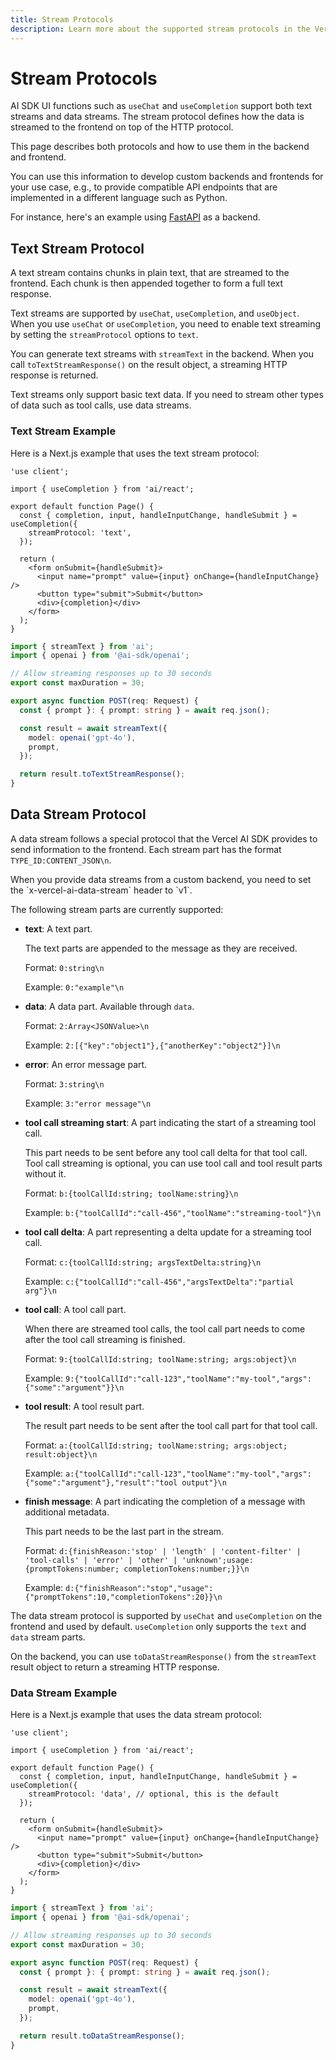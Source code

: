 ```yaml
---
title: Stream Protocols
description: Learn more about the supported stream protocols in the Vercel AI SDK.
---
```


# Stream Protocols

AI SDK UI functions such as `useChat` and `useCompletion` support both text streams and data streams.
The stream protocol defines how the data is streamed to the frontend on top of the HTTP protocol.

This page describes both protocols and how to use them in the backend and frontend.

You can use this information to develop custom backends and frontends for your use case, e.g.,
to provide compatible API endpoints that are implemented in a different language such as Python.

For instance, here's an example using [FastAPI](https://github.com/vercel/ai/tree/main/examples/next-fastapi) as a backend.

## Text Stream Protocol

A text stream contains chunks in plain text, that are streamed to the frontend.
Each chunk is then appended together to form a full text response.

Text streams are supported by `useChat`, `useCompletion`, and `useObject`.
When you use `useChat` or `useCompletion`, you need to enable text streaming
by setting the `streamProtocol` options to `text`.

You can generate text streams with `streamText` in the backend.
When you call `toTextStreamResponse()` on the result object,
a streaming HTTP response is returned.

<Note>
  Text streams only support basic text data. If you need to stream other types
  of data such as tool calls, use data streams.
</Note>

### Text Stream Example

Here is a Next.js example that uses the text stream protocol:

```tsx filename='app/page.tsx' highlight="7"
'use client';

import { useCompletion } from 'ai/react';

export default function Page() {
  const { completion, input, handleInputChange, handleSubmit } = useCompletion({
    streamProtocol: 'text',
  });

  return (
    <form onSubmit={handleSubmit}>
      <input name="prompt" value={input} onChange={handleInputChange} />
      <button type="submit">Submit</button>
      <div>{completion}</div>
    </form>
  );
}
```

```ts filename='app/api/completion/route.ts' highlight="15"
import { streamText } from 'ai';
import { openai } from '@ai-sdk/openai';

// Allow streaming responses up to 30 seconds
export const maxDuration = 30;

export async function POST(req: Request) {
  const { prompt }: { prompt: string } = await req.json();

  const result = await streamText({
    model: openai('gpt-4o'),
    prompt,
  });

  return result.toTextStreamResponse();
}
```

## Data Stream Protocol

A data stream follows a special protocol that the Vercel AI SDK provides to send information to the frontend.
Each stream part has the format `TYPE_ID:CONTENT_JSON\n`.

<Note>
  When you provide data streams from a custom backend, you need to set the
  `x-vercel-ai-data-stream` header to `v1`.
</Note>

The following stream parts are currently supported:

- **text**: A text part.

  The text parts are appended to the message as they are received.

  Format: `0:string\n`

  Example: `0:"example"\n`

- **data**: A data part. Available through `data`.

  Format: `2:Array<JSONValue>\n`

  Example: `2:[{"key":"object1"},{"anotherKey":"object2"}]\n`

- **error**: An error message part.

  Format: `3:string\n`

  Example: `3:"error message"\n`

- **tool call streaming start**: A part indicating the start of a streaming tool call.

  This part needs to be sent before any tool call delta for that tool call.
  Tool call streaming is optional, you can use tool call and tool result parts without it.

  Format: `b:{toolCallId:string; toolName:string}\n`

  Example: `b:{"toolCallId":"call-456","toolName":"streaming-tool"}\n`

- **tool call delta**: A part representing a delta update for a streaming tool call.

  Format: `c:{toolCallId:string; argsTextDelta:string}\n`

  Example: `c:{"toolCallId":"call-456","argsTextDelta":"partial arg"}\n`

- **tool call**: A tool call part.

  When there are streamed tool calls, the tool call part needs to come after the tool call streaming is finished.

  Format: `9:{toolCallId:string; toolName:string; args:object}\n`

  Example: `9:{"toolCallId":"call-123","toolName":"my-tool","args":{"some":"argument"}}\n`

- **tool result**: A tool result part.

  The result part needs to be sent after the tool call part for that tool call.

  Format: `a:{toolCallId:string; toolName:string; args:object; result:object}\n`

  Example: `a:{"toolCallId":"call-123","toolName":"my-tool","args":{"some":"argument"},"result":"tool output"}\n`

- **finish message**: A part indicating the completion of a message with additional metadata.

  This part needs to be the last part in the stream.

  Format: `d:{finishReason:'stop' | 'length' | 'content-filter' | 'tool-calls' | 'error' | 'other' | 'unknown';usage:{promptTokens:number; completionTokens:number;}}\n`

  Example: `d:{"finishReason":"stop","usage":{"promptTokens":10,"completionTokens":20}}\n`

The data stream protocol is supported
by `useChat` and `useCompletion` on the frontend and used by default.
`useCompletion` only supports the `text` and `data` stream parts.

On the backend, you can use `toDataStreamResponse()` from the `streamText` result object to return a streaming HTTP response.

### Data Stream Example

Here is a Next.js example that uses the data stream protocol:

```tsx filename='app/page.tsx' highlight="7"
'use client';

import { useCompletion } from 'ai/react';

export default function Page() {
  const { completion, input, handleInputChange, handleSubmit } = useCompletion({
    streamProtocol: 'data', // optional, this is the default
  });

  return (
    <form onSubmit={handleSubmit}>
      <input name="prompt" value={input} onChange={handleInputChange} />
      <button type="submit">Submit</button>
      <div>{completion}</div>
    </form>
  );
}
```

```ts filename='app/api/completion/route.ts' highlight="15"
import { streamText } from 'ai';
import { openai } from '@ai-sdk/openai';

// Allow streaming responses up to 30 seconds
export const maxDuration = 30;

export async function POST(req: Request) {
  const { prompt }: { prompt: string } = await req.json();

  const result = await streamText({
    model: openai('gpt-4o'),
    prompt,
  });

  return result.toDataStreamResponse();
}
```
